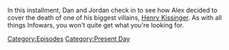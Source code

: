 {{DEFAULTSORT:
    #_EPISODE_0874:November 30, 2023
}}{{Episode
    | title           = November 30, 2023
    | caption         = Listen to this episode on [https://knowledgefight.libsyn.com/874-november-30-2023 Libsyn], Read the [[Transcript/874: November 30, 2023|Unofficial Transcript]], View discussion on [https://reddit.com/18adjbm Reddit]
    | episodeNumber   = 874
    | length          = 01:40:50
    | airDate         = December 4, 2023
    | coverageDate    = November 30, 2023
    | episodeType     = [[:Category:Present Day|Present Day]]
    | appearance      = [[Donald Trump]], [[Henry Kissinger]], [[Roger Stone]], [[George H W Bush]], [[Richard Nixon]]
    | previousEpisode = [[873: March 24, 2004]]
    | nextEpisode     = [[875: The Most Important Man In The World]]
}}

{{Stub}}

In this installment, Dan and Jordan check in to see how Alex decided to cover the death of one of his biggest villains, [[Henry Kissinger]].  As with all things Infowars, you won't quite get what you're looking for.

[[Category:Episodes]]
[[Category:Present Day]]
